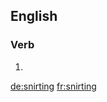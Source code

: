 ==English==

===Verb===
{{head|en|present participle}}

# {{present participle of|snirt|lang=en|nocat=1}}

[[de:snirting]]
[[fr:snirting]]